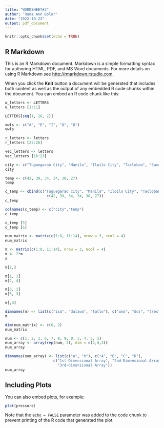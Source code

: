 ---
title: "WORKSHEET#3"
author: "Rema Ann Dolor"
date: "2022-10-23"
output: pdf_document
---

```{r setup, include=FALSE}
knitr::opts_chunk$set(echo = TRUE)
```

## R Markdown

This is an R Markdown document. Markdown is a simple formatting syntax for authoring HTML, PDF, and MS Word documents. For more details on using R Markdown see <http://rmarkdown.rstudio.com>.

When you click the **Knit** button a document will be generated that includes both content as well as the output of any embedded R code chunks within the document. You can embed an R code chunk like this:

```{r vector1A}
u_letters <- LETTERS
u_letters [1:11]
```
```{r vector1B}
LETTERS[seq(1, 26, 2)]
```
```{r vector1C}
vwls <- c("A", "E", "I", "O", "U")
vwls
```
```{r vector1E}
r_letters <- letters
r_letters [22:26]
```
```{r vector1D}
vec_letters <- letters
vec_letters [16:23]
```
```{r vector2A}
city <- c("Tuguegarao City", "Manila", "Iloilo City", "Tacloban", "Samal Island", "Davao City")
city
```
```{r vector2B}
temp <- c(42, 39, 34, 34, 30, 27)
temp
```
```{r vector2C}
c_temp <- cbind(c("Tuguegarao city", "Manila", "Iloilo City", "Tacloban", "Samal Island", "Davao City"),
                   c(42, 39, 34, 34, 30, 27))
c_temp

colnames(c_temp) <- c("city","temp")
c_temp
```
```{r vector2E}
c_temp [5]
c_temp [6]
```
```{r vectorA}
num_matrix <- matrix(c(1:8, 11:14), nrow = 3, ncol = 4)
num_matrix
```
```{r vectorB}
m <- matrix(c(1:8, 11:14), nrow = 3, ncol = 4)
m <- 2*m
m
```
```{r vectorC}
m[2,]
```
```{r vectorD}
m[1, 3] 
m[2, 4]  
```
```{r vectorE}
m[3, 2]
m[3, 3]
```
```{r vectorF}
m[,4]
```
```{r vectorG}
dimnames(m) <- list(c("isa", "dalawa", "tatlo"), c("uno", "dos", "tres", "quatro"))
m
```
```{r vectorH}
dim(num_matrix) <- c(6, 2) 
num_matrix

```
```{r vector3A}
num <- c(1, 2, 3, 6, 7, 8, 9, 0, 3, 4, 5, 1)
num_array <- array(rep(num, 2), dim = c(2,4,3))
num_array 
```
```{r vector3C}
dimnames(num_array) <- list(c("a", "b"), c("A", "B", "C", "D"),
                      c("1st-Dimensional Array", "2nd-Dimensional Array",
                        "3rd-dimensional Array"))
num_array
```

## Including Plots

You can also embed plots, for example:

```{r pressure, echo=FALSE}
plot(pressure)
```

Note that the `echo = FALSE` parameter was added to the code chunk to prevent printing of the R code that generated the plot.
